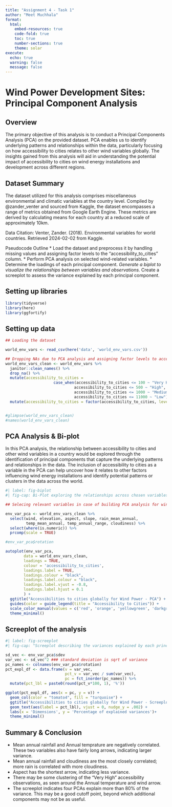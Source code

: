 ```yaml
---
title: "Assignment 4 - Task 1"
author: "Meet Muchhala"
format: 
  html:
    embed-resources: true
    code-fold: true
    toc: true
    number-sections: true
    theme: solar
execute:
  echo: true
  warning: false
  message: false
---
```


# Wind Power Development Sites: Principal Component Analysis

## Overview

The primary objective of this analysis is to conduct a Principal Components Analysis (PCA) on the provided dataset. PCA enables us to identify underlying patterns and relationships within the data, particularly focusing on how accessibility to cities relates to other wind variables globally. The insights gained from this analysis will aid in understanding the potential impact of accessibility to cities on wind energy installations and development across different regions.

## Dataset Summary

The dataset utilized for this analysis comprises miscellaneous environmental and climatic variables at the country level. Compiled by @zander_venter and sourced from Kaggle, the dataset encompasses a range of metrics obtained from Google Earth Engine. These metrics are derived by calculating means for each country at a reduced scale of approximately 10km.

Data Citation: Venter, Zander. (2018). Environmental variables for world countries. Retrieved 2024-02-02 from Kaggle.

Pseudocode Outline \* Load the dataset and preprocess it by handling missing values and assigning factor levels to the "accessibility_to_cities" column. \* Perform PCA analysis on selected wind-related variables. \* Determine the loadings of each principal component. *Generate a biplot to visualize the relationships between variables and observations.* Create a screeplot to assess the variance explained by each principal component.

## Setting up libraries

```r
library(tidyverse)
library(here)
library(ggfortify)

```

## Setting up data

```r

## Loading the dataset

world_env_vars <- read_csv(here('data', 'world_env_vars.csv'))

## Dropping NAs due to PCA analysis and assigning factor levels to accessibility column
world_env_vars_clean <- world_env_vars %>%
  janitor::clean_names() %>%
  drop_na() %>% 
  mutate(accessibility_to_cities =
                     case_when(accessibility_to_cities <= 100 ~ "Very High", 
                              accessibility_to_cities <= 500 ~ "High",
                              accessibility_to_cities <= 1000 ~ "Medium",
                              accessibility_to_cities <= 11000 ~ "Low")) %>% 
  mutate(accessibility_to_cities = factor(accessibility_to_cities, levels = c('Low', 'Medium', 'High', 'Very High')))


#glimpse(world_env_vars_clean)
#names(world_env_vars_clean)
```

## PCA Analysis & Bi-plot

In this PCA analysis, the relationship between accessibility to cities and other wind variables in a country would be explored through the identification of principal components that capture the underlying patterns and relationships in the data. The inclusion of accessibility to cities as a variable in the PCA can help uncover how it relates to other factors influencing wind energy installations and identify potential patterns or clusters in the data across the world.

```r
#| label: fig-biplot
#| fig-cap: Bi-Plot exploring the relationships across chosen variables for wind power accessibility in cities across Principal Component 1 and Principal Component 2.

## Selecing relevant variables in case of building PCA analysis for wind energy installations and development country-wise

env_var_pca <- world_env_vars_clean %>% 
  select(wind, elevation, aspect, slope, rain_mean_annual, 
         temp_mean_annual, temp_annual_range, cloudiness) %>% 
  select(where(is.numeric)) %>%
  prcomp(scale = TRUE)

#env_var_pca$rotation

autoplot(env_var_pca,
     	data = world_env_vars_clean,
     	loadings = TRUE,
     	colour = 'accessibility_to_cities',
     	loadings.label = TRUE,
     	loadings.colour = "black",
     	loadings.label.colour = "black",
     	loadings.label.vjust = -0.8,
     	loadings.label.hjust = 0.1
     	) +
  ggtitle("Accessibilities to cities globally for Wind Power - PCA") +
  guides(color = guide_legend(title = "Accessibility to Cities")) +
  scale_color_manual(values = c('red', 'orange', 'yellowgreen', 'darkgreen')) +
  theme_minimal()

```

## Screeplot of the analysis

```r
#| label: fig-screeplot
#| fig-cap: "Screeplot describing the variances explained by each principal component."

sd_vec <- env_var_pca$sdev
var_vec <- sd_vec^2 ### standard deviation is sqrt of variance
pc_names <- colnames(env_var_pca$rotation)
pct_expl_df <- data.frame(v = var_vec,
                          pct_v = var_vec / sum(var_vec),
                          pc = fct_inorder(pc_names)) %>%
  mutate(pct_lbl = paste0(round(pct_v*100, 1), '%'))

ggplot(pct_expl_df, aes(x = pc, y = v)) +
  geom_col(color = "tomato4", fill = "turquoise") +
  ggtitle("Accessibilities to cities globally for Wind Power - Screeplot")+
  geom_text(aes(label = pct_lbl), vjust = 0, nudge_y = .002) +
  labs(x = 'Dimensions', y = 'Percentage of explained variances')+
  theme_minimal()
```

## Summary & Conclusion

-   Mean annual rainfall and Annual temprature are negatively correlated. These two variables also have fairly long arrows, indicating larger variance.
-   Mean annual rainfall and cloudiness are the most closely correlated; more rain is correlated with more cloudiness.
-   Aspect has the shortest arrow, indicating less variance.
-   There may be some clustering of the "Very High" accessibility observations, as seen around the Annual temperature and wind arrow.
-   The screeplot indicates four PCAs explain more than 80% of the variance. This may be a good cutoff point, beyond which additional components may not be as useful.
